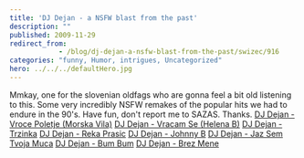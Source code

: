 ```yaml
---
title: 'DJ Dejan - a NSFW blast from the past'
description: ""
published: 2009-11-29
redirect_from: 
            - /blog/dj-dejan-a-nsfw-blast-from-the-past/swizec/916
categories: "funny, Humor, intrigues, Uncategorized"
hero: ../../../defaultHero.jpg
---
```

Mmkay, one for the slovenian oldfags who are gonna feel a bit old listening to this. Some very incredibly NSFW remakes of the popular hits we had to endure in the 90&#x27;s. Have fun, don&#x27;t report me to SAZAS. Thanks. [DJ Dejan - Vroce Poletje (Morska Vila)](http://swizec.com/blog/wp-content/uploads/2009/11/DJ-Dejan-Vroce-Poletje-Morska-Vila.mp3) [DJ Dejan - Vracam Se (Helena B)](http://swizec.com/blog/wp-content/uploads/2009/11/DJ-Dejan-Vracam-Se-Helena-B.mp3) [DJ Dejan - Trzinka](http://swizec.com/blog/wp-content/uploads/2009/11/DJ-Dejan-Trzinka.mp3) [DJ Dejan - Reka Prasic](http://swizec.com/blog/wp-content/uploads/2009/11/DJ-Dejan-Reka-Prasic.mp3) [DJ Dejan - Johnny B](http://swizec.com/blog/wp-content/uploads/2009/11/DJ-Dejan-Johnny-B.mp3) [DJ Dejan - Jaz Sem Tvoja Muca](http://swizec.com/blog/wp-content/uploads/2009/11/DJ-Dejan-Jaz-Sem-Tvoja-Muca.mp3) [DJ Dejan - Bum Bum](http://swizec.com/blog/wp-content/uploads/2009/11/DJ-Dejan-Bum-Bum.mp3) [DJ Dejan - Brez Mene](http://swizec.com/blog/wp-content/uploads/2009/11/DJ-Dejan-Brez-Mene.mp3)
